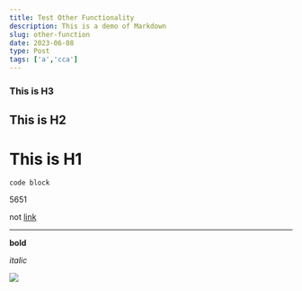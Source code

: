 ```yaml
---
title: Test Other Functionality
description: This is a demo of Markdown
slug: other-function
date: 2023-06-08
type: Post
tags: ['a','cca']
---
```



### This is H3

## This is H2

# This is H1

`code block`

5651

not [link](https://ivancetus.com)

---

**bold**

_italic_


![](/profile-pic-1-transformed.png)

